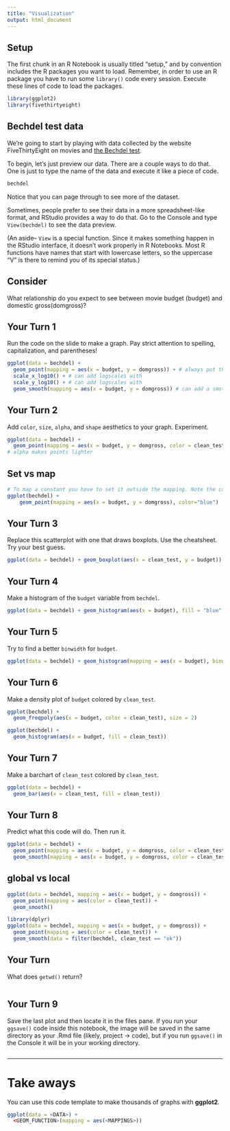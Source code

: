 ```yaml
---
title: "Visualization"
output: html_document
---
```


## Setup

The first chunk in an R Notebook is usually titled "setup," and by convention includes the R packages you want to load. Remember, in order to use an R package you have to run some `library()` code every session. Execute these lines of code to load the packages. 

```r
library(ggplot2)
library(fivethirtyeight)
```

## Bechdel test data

We're going to start by playing with data collected by the website FiveThirtyEight on movies and [the Bechdel test](https://en.wikipedia.org/wiki/Bechdel_test). 

To begin, let's just preview our data. There are a couple ways to do that. One is just to type the name of the data and execute it like a piece of code. 

```r
bechdel
```

Notice that you can page through to see more of the dataset. 

Sometimes, people prefer to see their data in a more spreadsheet-like format, and RStudio provides a way to do that. Go to the Console and type `View(bechdel)` to see the data preview. 

(An aside-- `View` is a special function. Since it makes something happen in the RStudio interface, it doesn't work properly in R Notebooks. Most R functions have names that start with lowercase letters, so the uppercase "V" is there to remind you of its special status.)



## Consider
What relationship do you expect to see between movie budget (budget) and domestic gross(domgross)?

## Your Turn 1

Run the code on the slide to make a graph. Pay strict attention to spelling, capitalization, and parentheses!

```r
ggplot(data = bechdel) +
  geom_point(mapping = aes(x = budget, y = domgross)) + # always put the "+" at the end of the line 
  scale_x_log10() + # can add logscales with 
  scale_y_log10() + # can add logscales with 
  geom_smooth(mapping = aes(x = budget, y = domgross)) # can add a smoth line 

```

## Your Turn 2

Add `color`, `size`, `alpha`, and `shape` aesthetics to your graph. Experiment.  

```r
ggplot(data = bechdel) +
  geom_point(mapping = aes(x = budget, y = domgross, color = clean_test, shape = binary), alpha = 1/3)
# alpha makes points lighter
```

## Set vs map

```r
# To map a constant you have to set it outside the mapping. Note the color = "blue" is outstide the mapping
ggplot(bechdel) + 
    geom_point(mapping = aes(x = budget, y = domgross), color="blue")
```

## Your Turn 3

Replace this scatterplot with one that draws boxplots. Use the cheatsheet. Try your best guess.

```r
ggplot(data = bechdel) + geom_boxplot(aes(x = clean_test, y = budget))
```

## Your Turn 4

Make a histogram of the `budget` variable from `bechdel`.

```r
ggplot(data = bechdel) + geom_histogram(aes(x = budget), fill = "blue", bins = 100)
```

## Your Turn 5
Try to find a better `binwidth` for `budget`.

```r
ggplot(data = bechdel) + geom_histogram(mapping = aes(x = budget), binwidth = 10e6) # 100 * 10 ^ 6
```

## Your Turn 6

Make a density plot of `budget` colored by `clean_test`.

```r
ggplot(bechdel) +
  geom_freqpoly(aes(x = budget, color = clean_test), size = 2)

ggplot(bechdel) +
  geom_histogram(aes(x = budget, fill = clean_test))

```

## Your Turn 7

Make a barchart of `clean_test` colored by `clean_test`.

```r
ggplot(data = bechdel) +
  geom_bar(aes(x = clean_test, fill = clean_test))
```


## Your Turn 8

Predict what this code will do. Then run it.

```r
ggplot(data = bechdel) +
  geom_point(mapping = aes(x = budget, y = domgross, color = clean_test)) +
  geom_smooth(mapping = aes(x = budget, y = domgross, color = clean_test))
```

## global vs local

```r
ggplot(data = bechdel, mapping = aes(x = budget, y = domgross)) +
  geom_point(mapping = aes(color = clean_test)) +
  geom_smooth()
```

```r
library(dplyr)
ggplot(data = bechdel, mapping = aes(x = budget, y = domgross)) +
  geom_point(mapping = aes(color = clean_test)) +
  geom_smooth(data = filter(bechdel, clean_test == "ok"))
```



## Your Turn 

What does `getwd()` return?

```r

```

## Your Turn 9

Save the last plot and then locate it in the files pane. If you run your `ggsave()` code inside this notebook, the image will be saved in the same directory as your .Rmd file (likely, project -> code), but if you run `ggsave()` in the Console it will be in your working directory. 

```r

```

***

# Take aways

You can use this code template to make thousands of graphs with **ggplot2**.

```r
ggplot(data = <DATA>) +
  <GEOM_FUNCTION>(mapping = aes(<MAPPINGS>))
```

<!-- This file by Amelia McNamara is licensed under a Creative Commons Attribution 4.0 International License, adapted from the orignal work at https://github.com/rstudio/master-the-tidyverse by RStudio. -->